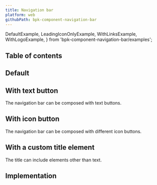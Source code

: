 ```yaml
---
title: Navigation bar
platform: web
githubPath: bpk-component-navigation-bar
---
```




  DefaultExample,
  LeadingIconOnlyExample,
  WithLinksExample,
  WithLogoExample,
} from 'bpk-component-navigation-bar/examples';

## Table of contents

## Default

<PresentationBlock>
  <LeadingIconOnlyExample />
</PresentationBlock>

## With text button

The navigation bar can be composed with text buttons.

<PresentationBlock>
  <WithLinksExample />
</PresentationBlock>


## With icon button

The navigation bar can be composed with different icon buttons.

<PresentationBlock>
  <DefaultExample />
</PresentationBlock>

## With a custom title element

The title can include elements other than text.

<PresentationBlock>
  <WithLogoExample />
</PresentationBlock>

## Implementation

<Readme />
